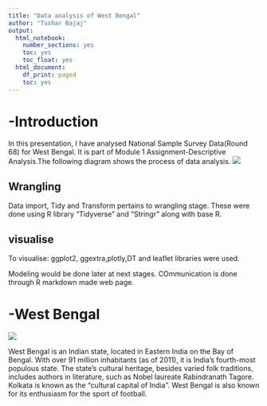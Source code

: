 ```yaml
---
title: "Data analysis of West Bengal"
author: "Tushar Bajaj"
output:
  html_notebook:
    number_sections: yes
    toc: yes
    toc_float: yes
  html_document:
    df_print: paged
    toc: yes
---
```


# -Introduction

In this presentation, I have analysed National Sample Survey Data(Round 68) for West Bengal. It is part of Module 1 Assignment-Descriptive Analysis.The following diagram shows the process of data analysis.
![](C:/R/data-sciencestructure.png) 





## Wrangling 
Data import, Tidy and Transform pertains to wrangling stage. These were done using R library "Tidyverse" and "Stringr" along with base R. 

## visualise
To visualise: ggplot2, ggextra,plotly,DT and leaflet libraries were used.

Modeling would be done later at next stages. COmmunication is done through R markdown made web page.


# -West Bengal

![](C:/R/projectWB/westbengal_map.png)


West Bengal is an Indian state, located in Eastern India on the Bay of Bengal. With over 91 million inhabitants (as of 2011), it is India's fourth-most populous state. The state's cultural heritage, besides varied folk traditions, includes authors in literature, such as Nobel laureate Rabindranath Tagore. Kolkata is known as the "cultural capital of India". West Bengal is also known for its enthusiasm for the sport of  football.